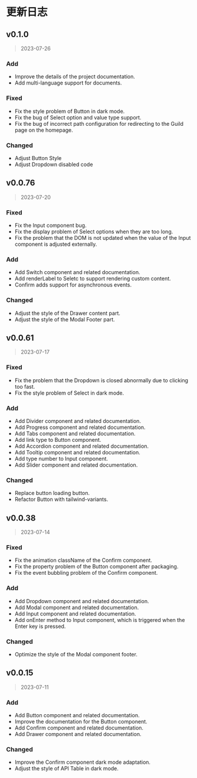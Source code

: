 # 更新日志

## v0.1.0

> 2023-07-26

### Add

- Improve the details of the project documentation.
- Add multi-language support for documents.

### Fixed

- Fix the style problem of Button in dark mode.
- Fix the bug of Select option and value type support.
- Fix the bug of incorrect path configuration for redirecting to the Guild page on the homepage.

### Changed

- Adjust Button Style
- Adjust Dropdown disabled code

## v0.0.76

> 2023-07-20

### Fixed

- Fix the Input component bug.
- Fix the display problem of Select options when they are too long.
- Fix the problem that the DOM is not updated when the value of the Input component is adjusted externally.

### Add

- Add Switch component and related documentation.
- Add renderLabel to Seletc to support rendering custom content.
- Confirm adds support for asynchronous events.

### Changed

- Adjust the style of the Drawer content part.
- Adjust the style of the Modal Footer part.

## v0.0.61

> 2023-07-17

### Fixed

- Fix the problem that the Dropdown is closed abnormally due to clicking too fast.
- Fix the style problem of Select in dark mode.

### Add

- Add Divider component and related documentation.
- Add Progress component and related documentation.
- Add Tabs component and related documentation.
- Add link type to Button component.
- Add Accordion component and related documentation.
- Add Tooltip component and related documentation.
- Add type number to Input component.
- Add Slider component and related documentation.

### Changed

- Replace button loading button.
- Refactor Button with tailwind-variants.

## v0.0.38

> 2023-07-14

### Fixed

- Fix the animation className of the Confirm component.
- Fix the property problem of the Button component after packaging.
- Fix the event bubbling problem of the Confirm component.

### Add

- Add Dropdown component and related documentation.
- Add Modal component and related documentation.
- Add Input component and related documentation.
- Add onEnter method to Input component, which is triggered when the Enter key is pressed.

### Changed

- Optimize the style of the Modal component footer.

## v0.0.15

> 2023-07-11

### Add

- Add Button component and related documentation.
- Improve the documentation for the Button component.
- Add Confirm component and related documentation.
- Add Drawer component and related documentation.

### Changed

- Improve the Confirm component dark mode adaptation.
- Adjust the style of API Table in dark mode.
